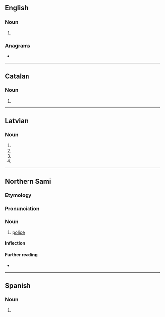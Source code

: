 {{also|bolēs|bóleś}}
==English==

===Noun===
{{head|en|noun form}}

# {{plural of|en|bole}}

===Anagrams===
* {{anagrams|en|a=belos|Belos|Blose|Lebos|Sobel|lebos|lesbo|lobes|sobel}}

----

==Catalan==

===Noun===
{{head|ca|noun form}}

# {{plural of|ca|bola}}

----

==Latvian==

===Noun===
{{head|lv|noun form|g=f}}

# {{lv-inflection of|bole|gen|s}}
# {{lv-inflection of|bole|nom|p}}
# {{lv-inflection of|bole|voc|p}}
# {{lv-inflection of|bole|acc|p}}

----

==Northern Sami==

===Etymology===
{{rfe|se}}

===Pronunciation===
{{rfp|se}}

===Noun===
{{se-noun}}

# [[police]]

====Inflection====
{{se-infl-noun-odd-ng|boles}}

====Further reading====
* {{R:Álgu|19368}}

----

==Spanish==

===Noun===
{{head|es|noun form}}

# {{plural of|es|bol}}